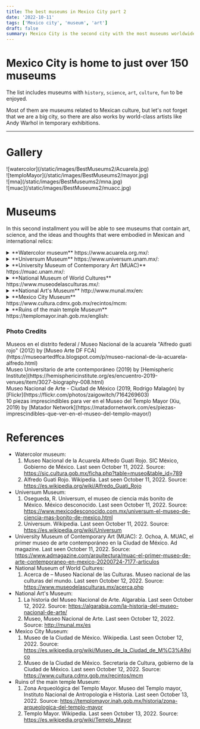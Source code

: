 ```yaml
---
title: The best museums in Mexico City part 2
date: '2022-10-11'
tags: ['Mexico city', 'museum', 'art']
draft: false
summary: Mexico City is the second city with the most museums worldwide.
---
```


# Mexico City is home to just over 150 museums

The list includes museums with `history`, `science`, `art`, `culture`, `fun` to be enjoyed.

Most of them are museums related to Mexican culture, but let's not forget that we are a big city,
so there are also works by world-class artists like Andy Warhol in temporary exhibitions.

---

# Gallery

<div className="flex flex-wrap -mx-2 overflow-hidden xl:-mx-2">
  <div className="my-1 px-2 w-full overflow-hidden xl:my-1 xl:px-2 xl:w-1/2">
    ![watercolor](/static/images/BestMuseums2/Acuarela.jpg)
  </div>
  <div className="my-1 px-2 w-full overflow-hidden xl:my-1 xl:px-2 xl:w-1/2">
    ![temploMayor](/static/images/BestMuseums2/mayor.jpg)
  </div>
  <div className="my-1 px-2 w-full overflow-hidden xl:my-1 xl:px-2 xl:w-1/2">
    ![mna](/static/images/BestMuseums2/mna.jpg)
  </div>
  <div className="my-1 px-2 w-full overflow-hidden xl:my-1 xl:px-2 xl:w-1/2">
    ![muac](/static/images/BestMuseums2/muacc.jpg)
  </div>
</div>

# Museums

In this second installment you will be able to see museums that contain art, science, and the ideas and thoughts that were embodied in Mexican and international relics:


<details>
  <summary> **Watercolor museum** https://www.acuarela.org.mx/: </summary>
  <ul>
    <li type="square"> Context and history. Initially, the museum was founded in the Roma neighborhood of Mexico City, but due to the great collapse caused by the 1985 earthquake, it was decided to move to Coyoacan. Alfredo Guati Rojo founded the Mexican society of watercolorists and the museum that bears his name. </li>
    <li type="square"> You will find inside. </li>
        - A) Art Gallery. Here you will find very beautiful watercolor works by Russian artists from St. Petersburg.
         - B) House of Alfredo Guati Rojo. It begins with a recreation tour of codices from the archaeological ruins, and then with watercolors from the 18th to 20th centuries.
           Upstairs there is an international exhibition of countries like Costarica, Cuba, Italy, Japan, Denmark, USA. across the room
           you will find an exhibition of Mexican artists, painting landscapes. Watercolor is very detailed and sometimes even abstract.
           Finally, going downstairs, you will find a beautiful red Alfredo Guati collection, with landscapes, with people and with a touch of the language of symbols used by the Aztecs.
         - C) Garden. The garden has stone sculptures based on Aztec symbols. There are also workshops on how to paint in watercolor for children, do not hesitate to ask.
    <li type="square"> How to arrive. </li>
        - A) From Coyoacan downtown. Walk like a 20 minutes to the museum.
        - B) From Miguel Angel de Quevedo subway station. Walk like a 15 minutes. 
    <li type="square"> Cost. It's free, but accepts donations. The camera permit is 50 MXN/2.5 dls.</li>
    <li type="square"> Open: Tuesday to Sunday from 10 to 18.</li>
    <li type="square"> Level of Security: ⭐️⭐️⭐️⭐️⭐️ (4.5) </li>
    <li type="square"> Guided tours. There are no guided tours but for 50 MXN/2.5 dls they give you a device with the guide in English of the different rooms. </li>
    <li type="square"> What eat. </li>
    <li type="square"> Additional material. </li>
  </ul>
</details>

<details>
  <summary>**Universum Museum** https://www.universum.unam.mx/:</summary>
  <ul>
    <li type="square"> Context and history. It is a museum that is barely 30 years old with the purpose of disseminating science and technology to young people. The museum was created and managed by one of the best universities in
    Latin America, the glorious [UNAM](http://english.unam.mx/). It is a quite interactive, lively museum, mainly oriented towards children and young people. Maybe a couple of things look a bit worn but that's because of the number of visitors. </li>
    <li type="square"> You will find inside. </li>
        - A) Permanent exhibition. The exhibitions are all related to science and technology. Exhibitions on physics, chemistry, water, the human body, the evolution of devices, a planetarium, among others.
        - B) Temporary exhibitions. There are at the moment exhibitions of dinosaurs and birds of the protected area of ​​the university.
    <li type="square"> How to arrive. </li>
        - A) By the metrobus station Centro Cultural Universitario (CCU) and walk. https://www.metrobus.cdmx.gob.mx/mapas-de-sistema/mapa-linea-1
        - B) By the university metro and take route 3 of the pumabus. https://moovitapp.com/index/es-419/transporte_p%C3%BAblico-line-RUTA_3-Ciudad_de_Mexico-822-853996-207287-0
    <li type="square"> Cost. The cost of general admission is 90 MXN/4.5 dls, for the planetarium it is 15 MXN/0.75 dls extra. For the exhibitions it is the same extra fee, and sometimes there are packages that include 3 extra exhibitions (along with the planetarium) for 125 MXN/6.25 dls. You can buy the tickets [here](https://boletos.universum.unam.mx/). </li>
    <li type="square"> Open: Thursday to Sunday from 10 to 17. </li>
    <li type="square"> Level of Security: ⭐️⭐️⭐️⭐️⭐️ (4.3) </li>
    <li type="square"> Guided tours. There are no guides in English :(, but a couple of people in some rooms speak it.</li>
    <li type="square"> What eat. </li>
    <li type="square"> Additional material. . </li>
  </ul>
</details>


<details>
  <summary>**University Museum of Contemporary Art (MUAC)** https://muac.unam.mx/:</summary>
  <ul>
    <li type="square"> Context and history. It is a museum of international modern art, with cultures other than the Mexican ones. The museum is barely 14 years old and is housed in the cultural space of the University of Mexico. </li>
    <li type="square"> You will find inside. It is an abstract art museum, like the [jumex] museum (/blog/bestMuseums1), and all the exhibitions are temporary, with a historical context. In general they are international exhibitions, but occasionally there are national exhibitions with a foreign focus. It is an enclosure with a beautiful architecture. </li>
    <li type="square"> How to arrive. It is located near the universum, so they are the same recommendations.</li>
    <li type="square"> Cost. From wednesday to saturday the cost is 40 MXN/2 dls. Sunday is 20 MXN/1 dls. Students pays 20 MXN/1 dls. You can buy the tickets [here](https://muac.unam.mx/planea-tu-visita); if you are a student and if you buy the ticket online, they will not be able to give you a discount. </li>
    <li type="square"> Open: Wednesday to Sunday from 11 to 18. </li>
    <li type="square"> Level of Security: ⭐️⭐️⭐️⭐️⭐️ (4.3) </li>
    <li type="square"> Guided tours. Similar to the situation in the universum museum.</li>
    <li type="square"> What eat. There is a restaurant inside the museum but it is a bit expensive.</li>
    <li type="square"> Additional material. Most infographics are in English by scanning the QR code. The museum has internet. </li>
  </ul>
</details>



<details>
  <summary>**National Museum of World Cultures** https://www.museodelasculturas.mx/:</summary>
  <ul>
    <li type="square"> Context and history. It is a museum that during colonial times was dedicated to the creation and shelter of coins, which is why the street where it is located has the name "coin". During the period of the French invasion with Emperor Maximilian of Habsburg, I designate that this space will show everything related to the ancient cultures of Mexico, because in this space the Huey Tlatoani Moctezuma Xocoyotzin meditated on the problems of Tenochtitlan. </li>
    <li type="square"> You will find inside. </li>
        - A) Permanet exhibition. The exhibitions that are permanent are related to the culture of China, Japan, Korea, Greece, Mesopotamia and Egypt. Many relics are brought from those parts of the world, and others are replicas made for the museum. It should be noted that it is the only museum in Latin America that houses exhibitions from those parts of the world. 
        - B) Temporal exhibitions. In the same way, they are exhibitions from other parts of the world, but some are collaborations of other countries with Mexico, explaining the culture and relationship between the countries.
    <li type="square"> How to arrive. Being so close to the main temple, it is also leaving the zocalo subway station.</li>
    <li type="square"> Cost. Admision is free. Not online tickets. </li>
    <li type="square"> Open: Tuesday to Sunday from 10 to 17. </li>
    <li type="square"> Level of Security: ⭐️⭐️⭐️⭐️⭐️ (4.5) </li>
    <li type="square"> Guided tours. .</li>
    <li type="square"> What eat. </li>
    <li type="square"> Additional material. There are no infographics in English :(.</li>
  </ul>
</details>

<details>
  <summary>**National Art's Museum** http://www.munal.mx/en:</summary>
  <ul>
    <li type="square"> Context and history. As you can see from the architecture of the museum, it was built in colonial times, housing a hospital and Jesuits. In more modern times, whoever was President Porfirio Díaz ordered that this
     outside the Palace that will house the communications of the country. Opposite you will see what was the first engineering school in America, which years later was adopted by UNAM and currently belongs to the Faculty of Engineering of this Institution. I recommend that you watch the James Bond movie 007 Specter, because in the part of the movie that takes place in Mexico City, a large part of the scene was filmed on this street. </li>
    <li type="square"> You will find inside. As I mentioned, it is a colonial building, and just by entering its walls and stairs, they have a baroque style, combined with the Mexican national symbols.</li>
         - A) Permanent exhibition. You will find exhibitions related to the past life of Mexico, mainly its markets, diet and foods that are the basis of our diet, its main avenues, and our uses and customs.
         - B) Temporary exhibitions. The museum is very large, so you will constantly find new exhibitions in different rooms, both national and international, like when you visited there was a telegraph exhibition.
    <li type="square"> How to arrive. </li>
        - A) By trolleybus at the Bellas Artes/Santa Veracruz stations.https://www.ste.cdmx.gob.mx/linea-1 
        - B) Coming out of the subway stations Bellas Artes/Allende. https://metro.cdmx.gob.mx/storage/app/media/red/plano_red19.pdf 
        - C) By metrobus at the Bellas Artes/Museo Franz Mayer stations. https://www.metrobus.cdmx.gob.mx/mapas-de-sistema/mapa-linea-4
    <li type="square"> Cost. Weekends 80 MXN/4 dls. Camera permit 5 MXN/0.25 dls dls. Not online tickets. </li>
    <li type="square"> Open: Tuesday to sunday from 10 to 17:30. </li>
    <li type="square"> Level of Security: ⭐️⭐️⭐️⭐️⭐️ (4) </li>
    <li type="square"> Guided tours. They do not have tours or infographics in English.</li>
    <li type="square"> What eat. </li>
    <li type="square"> Additional material. .</li>
  </ul>
</details>

<details>
  <summary>**Mexico City Museum** https://www.cultura.cdmx.gob.mx/recintos/mcm: </summary>
  <ul>
    <li type="square"> Context and history. The building belonged to the Counts of Santiago de Calimaya, just after the conquest. Juan Gutiérrez Altamirano is the first owner of the house, being the mayor of Texcoco and adviser to the conqueror Hernán Cortés.
    You can see in the corner of the museum that when the construction was built, they tried to hide a snake head. When the Spaniards won the battle against the Aztecs, they demolished their atriums and built their churches or buildings on top of them, as a sign of the imposition of the Catholic religion.
    It should be noted that the ancient cultures of America were polytheistic, that is, they worshiped multiple gods, and that Jesus Christ was not found or figured. Almost opposite you can see a commemorative mural that represents the meeting of two cultures.</li>
    <li type="square"> You will find inside. </li>
        - A) Permanent exhibition. Exhibition of the evolution of Mexico City. This dates back to the origin of the Aztecs in the founding of the great empire of [Tenochtitlan](https://en.wikipedia.org/wiki/Tenochtitlan).
        - B) Temporary exhibitions. Temporary exhibitions may include exhibitions from other cities, but include Mexico City. They are exhibitions of what cities were like before, types of architecture, new trends in construction, among others.
    <li type="square"> How to arrive. Leaving the Zocalo subway station, you can walk a couple of streets.</li>
    <li type="square"> Cost. 38 MXN / 2 dollars. Sundays is Free. international students
      the admission is 19 MXN/1 dls. Not online tickets. </li>
    <li type="square"> Open: Tuesday to Sunday from 10 to 18. </li>
    <li type="square"> Level of Security: ⭐️⭐️⭐️⭐️⭐️ (4.5) </li>
    <li type="square"> Guided tours. There is a tour of the museum in Spanish and English, it is every day that the museum opens at 13, but they recommend that you be there a little earlier, five minutes, to take the tour of what Mexico City was like before, if you do not arrive, it will be until next day.
    There are guides at all hours in English, but for this exhibition it is key to be at that moment.</li>
    <li type="square"> What eat.</li>
    <li type="square"> Additional material. There are no infographics in English :(. </li>
  </ul>
</details>


<details>
  <summary>**Ruins of the main temple Museum** https://templomayor.inah.gob.mx/english: </summary>
  <ul>
    <li type="square"> Context and history. In a similar way to the museum in Mexico City, the Spanish destroyed all of Tenochtitlan, and left these pyramids in ruins, imposing their cathedral that is located a few meters away. These ruins are one of the main vestiges that prove the existence of the Aztec empire, representing two of its greatest deities, the god of rain (Tlaloc) and the god of war (Huitzilopochtli).
    To one side of the ruins you will find a museum that extracted the main relics that have been found in the place. It has not yet been discovered. To make matters worse, they recently opened another part of the archaeological zone and you will find a dry tree, and if you are lucky that there are not many visitors, listen well next to the tree and you will perceive the sound of running water below.
    If you come to the city and it is open, it is the best thing you can do, because sometimes it closes because they continue with the excavation work.</li>
    <li type="square"> You will find inside. </li>
        - A) Topics.
            - i) [Archaeological ruins](https://en.wikipedia.org/wiki/Templo_Mayor) (yard).
            - ii) [Circular stone](https://en.wikipedia.org/wiki/Coyolxauhqui_Stone) of the goddess Coyolxauhqui.
            - iii) [Tzompantli](https://en.wikipedia.org/wiki/Tzompantli). A series of skulls that are intertwined on a wall. These skulls represented the sacrifices they made to their gods on the esplanade of the enclosure. Once dead, they were stacked here.
            - iv) [Aztec calendar](https://en.wikipedia.org/wiki/Aztec_calendar). It was discovered next to [Coatlicue](https://en.wikipedia.org/wiki/C%C5%8D%C4%81tl%C4%ABcue) on the corner where Hernán Cortés lived (Palacio Nacional), it was discovered in this area but this one is in the [Museum of Anthropology and History](/blog/bestMuseums1)
        - B) Permanent exhibition. The permanent exhibition is related to all the vestiges of the Aztec culture, mainly what was extracted from the ruins, but it also includes all their life, such as offerings, what their schools were like, the flora and fauna that surrounded them, as well as a couple of vestiges when they were conquered and carved in stone.
        - C) Temporary exhibitions. It is not very common, but short exhibits are brought in from other large archaeological ruins.
    <li type="square"> How to arrive. Leaving the Zocalo subway station, you can walk a couple of streets.</li>
    <li type="square"> Cost. 85 MXN / 4.25 dollars. Not online tickets. Admission for students is free. Sundays too, but only for foreigners residing in Mexico</li>
    <li type="square"> Open: Tuesday to Sunday from 9 to 17. </li>
    <li type="square"> Level of Security: ⭐️⭐️⭐️⭐️⭐️ (4.5) </li>
    <li type="square"> Guided tours. There are guides outside the archaeological zone, but the tours are not cheap, it is more affordable for groups of people. </li>
    <li type="square"> What eat. </li>
    <li type="square"> Additional material. Many infographics are in English, even when you first enter there is an information module that can give you a triptych with information about the place in English. Also in some rooms there are people who speak English and you can ask them a couple of things. In the official blog of the museum there are the guides for download in pdf and in English.</li>
  </ul>
</details>



### Photo Credits

<div>
  Museos en el distrito federal / Museo Nacional de la acuarela "Alfredo guati rojo" (2012) by
  [Museo Arte DF FCA](https://museoartedffca.blogspot.com/p/museo-nacional-de-la-acuarela-alfredo.html)
</div>
<div>
  Museo Universitario de arte contemporáneo (2019) by 
  [Hemispheric Institute](https://hemisphericinstitute.org/es/encuentro-2019-venues/item/3027-biography-008.html)
</div>
<div>
  Museo Nacional de Arte - Ciudad de México (2019, Rodrigo Malagón) by 
  [Flickr](https://flickr.com/photos/zaigowitch/7164269603)
</div>
<div>
  10 piezas imprescindibles para ver en el Museo del Templo Mayor (Xiu, 2019) by 
  [Matador Network](https://matadornetwork.com/es/piezas-imprescindibles-que-ver-en-el-museo-del-templo-mayor/)
</div>

# References

- Watercolor museum:
  1. Museo Nacional de la Acuarela Alfredo Guati Rojo. SIC México, Gobierno de México. Last seen October 11, 2022. Source:
     https://sic.cultura.gob.mx/ficha.php?table=museo&table_id=789
  2. Alfredo Guati Rojo. Wikipedia. Last seen October 11, 2022. Source:
     https://es.wikipedia.org/wiki/Alfredo_Guati_Rojo
- Universum Museum:
  1. Osegueda, R. Universum, el museo de ciencia más bonito de México. México desconocido. Last seen October 11, 2022. Source: https://www.mexicodesconocido.com.mx/universum-el-museo-de-ciencia-mas-bonito-de-mexico.html
  2. Universum. Wikipedia. Last seen October 11, 2022. Source: https://es.wikipedia.org/wiki/Universum
- University Museum of Contemporary Art (MUAC):
  2. Ochoa, A. MUAC, el primer museo de arte contemporáneo en la Ciudad de México. Ad magazine. Last seen October 11, 2022. Source: https://www.admagazine.com/arquitectura/muac-el-primer-museo-de-arte-contemporaneo-en-mexico-20200724-7177-articulos
- National Museum of World Cultures:
  1. Acerca de – Museo Nacional de las Culturas. Museo nacional de las culturas del mundo. Last seen October 12, 2022. Source: https://www.museodelasculturas.mx/acerca.php
- National Art's Museum:
  1. La historia del Museo Nacional de Arte. Algarabia. Last seen October 12, 2022. Source: https://algarabia.com/la-historia-del-museo-nacional-de-arte/
  2. Museo, Museo Nacional de Arte. Last seen October 12, 2022. Source: http://munal.mx/es
- Mexico City Museum:
  1. Museo de la Ciudad de México. Wikipedia. Last seen October 12, 2022. Source: https://es.wikipedia.org/wiki/Museo_de_la_Ciudad_de_M%C3%A9xico
  2. Museo de la Ciudad de México. Secretaria de Cultura, gobierno de la Ciudad de México. Last seen October 12, 2022. Source: https://www.cultura.cdmx.gob.mx/recintos/mcm
- Ruins of the main temple Museum:
  1. Zona Arqueológica del Templo Mayor. Museo del Templo mayor, Instituto Nacional de Antropología e Historia. Last seen October 13, 2022. Source: https://templomayor.inah.gob.mx/historia/zona-arqueologica-del-templo-mayor
  2. Templo Mayor. Wikipedia. Last seen October 13, 2022. Source: https://es.wikipedia.org/wiki/Templo_Mayor
